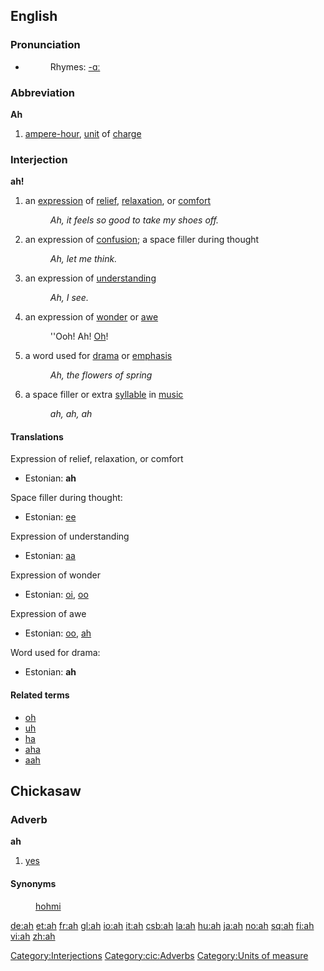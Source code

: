 {{see|åh}}

==English==

===Pronunciation===
*{{audio|en-us-ah.ogg|Audio (US)}}
*:Rhymes: [[Rhymes:English:-ɑː|-ɑː]]

===Abbreviation===
'''Ah'''
# [[ampere-hour]], [[unit]] of [[charge]]

===Interjection===
'''ah!'''

# an [[expression]] of [[relief]], [[relax]]ation, or [[comfort]]
#: ''Ah, it feels so good to take my shoes off.''
# an expression of [[confusion]]; a space filler during thought
#: ''Ah, let me think.''
# an expression of [[understanding]]
#: ''Ah, I see.''
# an expression of [[wonder]] or [[awe]]
#: ''Ooh! Ah! [[Oh]]!
# a word used for [[drama]] or [[emphasis]]
#: ''Ah, the flowers of spring''
# a space filler or extra [[syllable]] in [[music]]
#: ''ah, ah, ah''

====Translations====
Expression of relief, relaxation, or comfort
*Estonian: '''ah'''

Space filler during thought:
*Estonian: [[ee]]

Expression of understanding
*Estonian: [[aa]]

Expression of wonder
*Estonian: [[oi]], [[oo]]

Expression of awe
*Estonian: [[oo]], [[ah]]

Word used for drama:
*Estonian: '''ah'''

====Related terms====
*[[oh]]
*[[uh]]
*[[ha]]
*[[aha]]
*[[aah]]

==Chickasaw==
===Adverb===
'''ah'''
#[[yes]]

====Synonyms====
:[[hohmi]]

[[Category:Interjections]]
[[Category:cic:Adverbs]]
[[Category:Units of measure]]

[[de:ah]]
[[et:ah]]
[[fr:ah]]
[[gl:ah]]
[[io:ah]]
[[it:ah]]
[[csb:ah]]
[[la:ah]]
[[hu:ah]]
[[ja:ah]]
[[no:ah]]
[[sq:ah]]
[[fi:ah]]
[[vi:ah]]
[[zh:ah]]